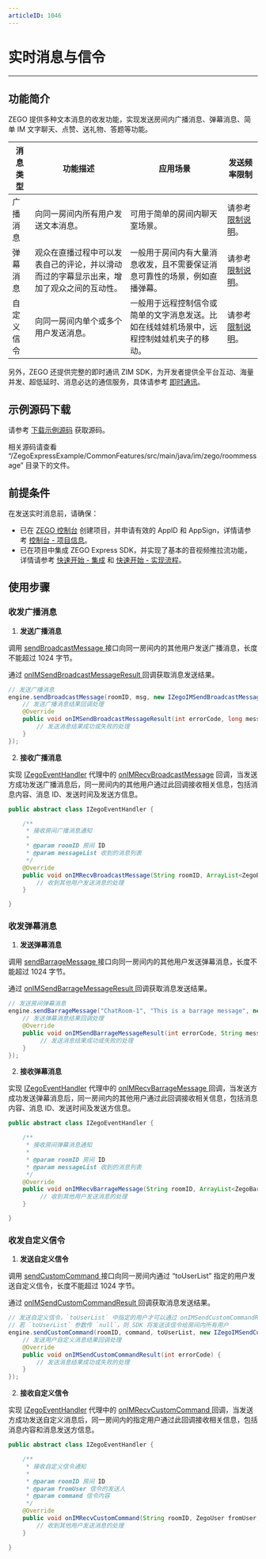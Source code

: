 ```yaml
---
articleID: 1046
---
```

# 实时消息与信令

- - -

## 功能简介


ZEGO 提供多种文本消息的收发功能，实现发送房间内广播消息、弹幕消息、简单 IM 文字聊天、点赞、送礼物、答题等功能。


| 消息类型 | 功能描述 | 应用场景 | 发送频率限制 |
|-------|--------|--------|--------|
| 广播消息 | 向同一房间内所有用户发送文本消息。 | 可用于简单的房间内聊天室场景。 | 请参考 [限制说明](!ExpressVideoSDK-OverView/Restrictions)。 |
| 弹幕消息 | 观众在直播过程中可以发表自己的评论，并以滑动而过的字幕显示出来，增加了观众之间的互动性。 | 一般用于房间内有大量消息收发，且不需要保证消息可靠性的场景，例如直播弹幕。 | 请参考 [限制说明](!ExpressVideoSDK-OverView/Restrictions)。|
| 自定义信令 | 向同一房间内单个或多个用户发送消息。 | 一般用于远程控制信令或简单的文字消息发送。比如在线娃娃机场景中，远程控制娃娃机夹子的移动。 | 请参考 [限制说明](!ExpressVideoSDK-OverView/Restrictions)。 

另外，ZEGO 还提供完整的即时通讯 ZIM SDK，为开发者提供全平台互动、海量并发、超低延时、消息必达的通信服务，具体请参考 [即时通讯](!IM-Introduction/Overview)。

## 示例源码下载

请参考 [下载示例源码](!DownloadDemo/DownloadDemo) 获取源码。

相关源码请查看 “/ZegoExpressExample/CommonFeatures/src/main/java/im/zego/roommessage” 目录下的文件。

## 前提条件

在发送实时消息前，请确保：

- 已在 [ZEGO 控制台](https://console.zego.im) 创建项目，并申请有效的 AppID 和 AppSign，详情请参考 [控制台 - 项目信息](/console/guide-doc2)。
- 已在项目中集成 ZEGO Express SDK，并实现了基本的音视频推拉流功能，详情请参考 [快速开始 - 集成](!Integration/SDK_Integration) 和 [快速开始 - 实现流程](!Integration/Solution_Implementation)。


## 使用步骤

### 收发广播消息

1. **发送广播消息**

  调用 [sendBroadcastMessage ](https://doc-zh.zego.im/article/api?doc=Express_Video_SDK_API~Java_android~class~im-zego-zegoexpress-zego-express-engine#send-broadcast-message) 接口向同一房间内的其他用户发送广播消息，长度不能超过 1024 字节。

  通过 [onIMSendBroadcastMessageResult ](https://doc-zh.zego.im/article/api?doc=Express_Video_SDK_API~Java_android~interface~im-zego-zegoexpress-callback-i-zego-im-send-broadcast-message-callback#on-im-send-broadcast-message-result) 回调获取消息发送结果。

  ```java
  // 发送广播消息
  engine.sendBroadcastMessage(roomID, msg, new IZegoIMSendBroadcastMessageCallback() {
      // 发送广播消息结果回调处理
      @Override
      public void onIMSendBroadcastMessageResult(int errorCode, long messageID) {
          // 发送消息结果成功或失败的处理
      }
  });
  ```
2. **接收广播消息**

  实现 [IZegoEventHandler](@-IZegoEventHandler) 代理中的 [onIMRecvBroadcastMessage](https://doc-zh.zego.im/article/api?doc=Express_Video_SDK_API~Java_android~class~im-zego-zegoexpress-callback-i-zego-event-handler#on-im-recv-broadcast-message) 回调，当发送方成功发送广播消息后，同一房间内的其他用户通过此回调接收相关信息，包括消息内容、消息 ID、发送时间及发送方信息。

  ```java
  public abstract class IZegoEventHandler {

      /**
       * 接收房间广播消息通知
       *
       * @param roomID 房间 ID
       * @param messageList 收到的消息列表
       */
      @Override
      public void onIMRecvBroadcastMessage(String roomID, ArrayList<ZegoBroadcastMessageInfo> messageList){
          // 收到其他用户发送消息的处理
      }

  }
  ```

### 收发弹幕消息


1. **发送弹幕消息**

  调用 [sendBarrageMessage ](https://doc-zh.zego.im/article/api?doc=Express_Video_SDK_API~Java_android~class~im-zego-zegoexpress-zego-express-engine#send-barrage-message) 接口向同一房间内的其他用户发送弹幕消息，长度不能超过 1024 字节。

  通过 [onIMSendBarrageMessageResult ](https://doc-zh.zego.im/article/api?doc=Express_Video_SDK_API~Java_android~interface~im-zego-zegoexpress-callback-i-zego-im-send-barrage-message-callback#on-im-send-barrage-message-result) 回调获取消息发送结果。

  ```java
  // 发送房间弹幕消息
  engine.sendBarrageMessage("ChatRoom-1", "This is a barrage message", new IZegoIMSendBarrageMessageCallback(){
      // 发送弹幕消息结果回调处理
      @Override
      public void onIMSendBarrageMessageResult(int errorCode, String messageID) {
           // 发送消息结果成功或失败的处理
      }
  });
  ```
2. **接收弹幕消息**

  实现 [IZegoEventHandler](@-IZegoEventHandler) 代理中的 [onIMRecvBarrageMessage ](https://doc-zh.zego.im/article/api?doc=Express_Video_SDK_API~Java_android~class~im-zego-zegoexpress-callback-i-zego-event-handler#on-im-recv-barrage-message) 回调，当发送方成功发送弹幕消息后，同一房间内的其他用户通过此回调接收相关信息，包括消息内容、消息 ID、发送时间及发送方信息。

  ```java
  public abstract class IZegoEventHandler {

      /**
       * 接收房间弹幕消息通知
       *
       * @param roomID 房间 ID
       * @param messageList 收到的消息列表
       */
      @Override
      public void onIMRecvBarrageMessage(String roomID, ArrayList<ZegoBarrageMessageInfo> messageList){
           // 收到其他用户发送消息的处理
      }

  }
  ``` 

### 收发自定义信令

1. **发送自定义信令**

  调用 [sendCustomCommand ](https://doc-zh.zego.im/article/api?doc=Express_Video_SDK_API~Java_android~class~im-zego-zegoexpress-zego-express-engine#send-custom-command) 接口向同一房间内通过 “toUserList” 指定的用户发送自定义信令，长度不能超过 1024 字节。

  通过 [onIMSendCustomCommandResult ](https://doc-zh.zego.im/article/api?doc=Express_Video_SDK_API~Java_android~interface~im-zego-zegoexpress-callback-i-zego-im-send-custom-command-callback#on-im-send-custom-command-result) 回调获取消息发送结果。

  ```java
  // 发送自定义信令，`toUserList` 中指定的用户才可以通过 onIMSendCustomCommandResult 收到此信令
  // 若 `toUserList` 参数传 `null`，则 SDK 将发送该信令给房间内所有用户
  engine.sendCustomCommand(roomID, command, toUserList, new IZegoIMSendCustomCommandCallback() {
      // 发送用户自定义消息结果回调处理
      @Override
      public void onIMSendCustomCommandResult(int errorCode) {
          // 发送消息结果成功或失败的处理
      }
  });
  ```
2. **接收自定义信令**

  实现 [IZegoEventHandler](@-IZegoEventHandler) 代理中的 [onIMRecvCustomCommand ](https://doc-zh.zego.im/article/api?doc=Express_Video_SDK_API~Java_android~class~im-zego-zegoexpress-callback-i-zego-event-handler#on-im-recv-custom-command) 回调，当发送方成功发送自定义消息后，同一房间内的指定用户通过此回调接收相关信息，包括消息内容和消息发送方信息。

  ```java
  public abstract class IZegoEventHandler {

      /**
       * 接收自定义信令通知
       *
       * @param roomID 房间 ID
       * @param fromUser 信令的发送人
       * @param command 信令内容
       */
      @Override
      public void onIMRecvCustomCommand(String roomID, ZegoUser fromUser, String command){
          // 收到其他用户发送消息的处理
      }

  }
  ```
